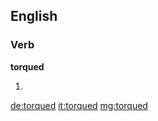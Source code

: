 ==English==

===Verb===
'''torqued'''

# {{en-past of|torque}}

[[de:torqued]]
[[it:torqued]]
[[mg:torqued]]